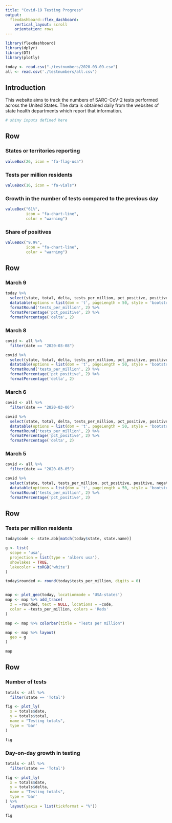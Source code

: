 ```yaml
---
title: "Covid-19 Testing Progress"
output: 
  flexdashboard::flex_dashboard:
    vertical_layout: scroll
    orientation: rows
---
```


```r
library(flexdashboard)
library(dplyr)
library(DT)
library(plotly)

today <- read.csv("./testnumbers/2020-03-09.csv")
all <- read.csv('./testnumbers/all.csv')

```


Introduction {.sidebar}
-------------------------------------

This website aims to track the numbers of SARC-CoV-2 tests performed across the United States. The data is obtained daily from the websites of state health departments which report that information.

```r
# shiny inputs defined here
```

Row
-----------------------------------------------------------------------

### States or territories reporting

```r
valueBox(26, icon = "fa-flag-usa")
```

### Tests per million residents

```r
valueBox(16, icon = "fa-vials")
```

### Growth in the number of tests compared to the previous day

```r
valueBox("61%", 
         icon = "fa-chart-line",
         color = "warning")
```

### Share of positives

```r
valueBox("9.9%", 
         icon = "fa-chart-line",
         color = "warning")
```

Row  {.tabset data-height=1200}
-----------------------------------------------------------------------

### March 9

```r

today %>%
  select(state, total, delta, tests_per_million, pct_positive, positive, negative, pending) %>%
  datatable(options = list(dom = 't', pageLength = 50, style = 'bootstrap'), colnames = c('State', 'Total tests', '+ tests since March 8', 'Tests per million', '% positive', '+', '-', 'Pending'), rownames = FALSE) %>%
  formatRound('tests_per_million', 2) %>%
  formatPercentage('pct_positive', 2) %>%
  formatPercentage('delta', 2)


```

### March 8

```r

covid <- all %>%
  filter(date == "2020-03-08")

covid %>%
  select(state, total, delta, tests_per_million, pct_positive, positive, negative, pending) %>%
  datatable(options = list(dom = 't', pageLength = 50, style = 'bootstrap'), colnames = c('State', 'Total tests', '+ tests since March 6', 'Tests per million', '% positive', '+', '-', 'Pending'), rownames = FALSE) %>%
  formatRound('tests_per_million', 2) %>%
  formatPercentage('pct_positive', 2) %>%
  formatPercentage('delta', 2)


```

### March 6

```r

covid <- all %>%
  filter(date == "2020-03-06")

covid %>%
  select(state, total, delta, tests_per_million, pct_positive, positive, negative, pending) %>%
  datatable(options = list(dom = 't', pageLength = 50, style = 'bootstrap'), colnames = c('State', 'Total tests', '+ tests since March 5', 'Tests per million', '% positive', '+', '-', 'Pending'), rownames = FALSE) %>%
  formatRound('tests_per_million', 2) %>%
  formatPercentage('pct_positive', 2) %>%
  formatPercentage('delta', 2)


```

### March 5

```r


covid <- all %>%
  filter(date == "2020-03-05")

covid %>%
  select(state, total, tests_per_million, pct_positive, positive, negative, pending) %>%
  datatable(options = list(dom = 't', pageLength = 50, style = 'bootstrap'), colnames = c('State', 'Total tests', 'Tests per million', '% positive', '+', '-', 'Pending'), rownames = FALSE) %>%
  formatRound('tests_per_million', 2) %>%
  formatPercentage('pct_positive', 2)

```

Row
-----------------------------------------------------------------------

### Tests per million residents

```r

today$code <- state.abb[match(today$state, state.name)]

g <- list(
  scope = 'usa',
  projection = list(type = 'albers usa'),
  showlakes = TRUE,
  lakecolor = toRGB('white')
)

today$rounded <- round(today$tests_per_million, digits = 0)


map <- plot_geo(today, locationmode = 'USA-states')
map <- map %>% add_trace(
  z = ~rounded, text = NULL, locations = ~code,
  color = ~tests_per_million, colors = 'Reds'
) 

map <- map %>% colorbar(title = "Tests per million")

map <- map %>% layout(
  geo = g
)

map


```



Row
-----------------------------------------------------------------------

### Number of tests

```r
totals <- all %>%
  filter(state == 'Total')

fig <- plot_ly(
  x = totals$date,
  y = totals$total,
  name = "Testing totals",
  type = 'bar'
)

fig

```


### Day-on-day growth in testing

```r
totals <- all %>%
  filter(state == 'Total')

fig <- plot_ly(
  x = totals$date,
  y = totals$delta,
  name = "Testing totals",
  type = 'bar'
) %>%
  layout(yaxis = list(tickformat = "%"))

fig

```

